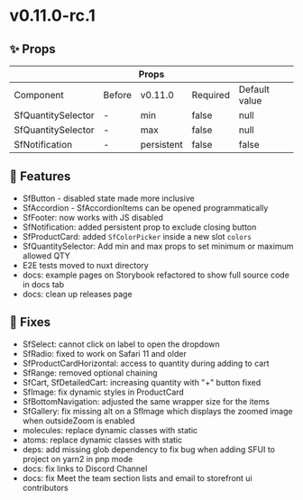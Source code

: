 
<Meta title="Releases/v0.11.x - Latest Minor/v0.11.0-rc.1 - Latest/Change log" />

# v0.11.0-rc.1

## ✨ Props

<table>
  <thead>
    <tr>
      <th colspan="5">Props</th>
    </tr>
  </thead>
  <tbody>
    <tr>
      <td>Component</td>
      <td>Before</td>
      <td>v0.11.0</td>
      <td>Required</td>
      <td>Default value</td>
    </tr>
    <tr>
      <td>SfQuantitySelector</td>
      <td>-</td>
      <td>min</td>
      <td>false</td>
      <td>null</td>
    </tr>
    <tr>
      <td>SfQuantitySelector</td>
      <td>-</td>
      <td>max</td>
      <td>false</td>
      <td>null</td>
    </tr>
    <tr>
      <td>SfNotification</td>
      <td>-</td>
      <td>persistent</td>
      <td>false</td>
      <td>false</td>
    </tr>
  </tbody>
</table>

## 🚀 Features

- SfButton - disabled state made more inclusive
- SfAccordion - SfAccordionItems can be opened programmatically
- SfFooter: now works with JS disabled
- SfNotification: added persistent prop to exclude closing button
- SfProductCard: added `SfColorPicker` inside a new slot `colors`
- SfQuantitySelector: Add min and max props to set minimum or maximum allowed QTY
- E2E tests moved to nuxt directory
- docs: example pages on Storybook refactored to show full source code in docs tab
- docs: clean up releases page

## 🐛 Fixes

- SfSelect: cannot click on label to open the dropdown
- SfRadio: fixed to work on Safari 11 and older
- SfProductCardHorizontal: access to quantity during adding to cart
- SfRange: removed optional chaining
- SfCart, SfDetailedCart: increasing quantity with "+" button fixed
- SfImage: fix dynamic styles in ProductCard
- SfBottomNavigation: adjusted the same wrapper size for the items
- SfGallery: fix missing alt on a SfImage which displays the zoomed image when outsideZoom is enabled
- molecules: replace dynamic classes with static
- atoms: replace dynamic classes with static
- deps: add missing glob dependency to fix bug when adding SFUI to project on yarn2 in pnp mode
- docs: fix links to Discord Channel
- docs: fix Meet the team section lists and email to storefront ui contributors
